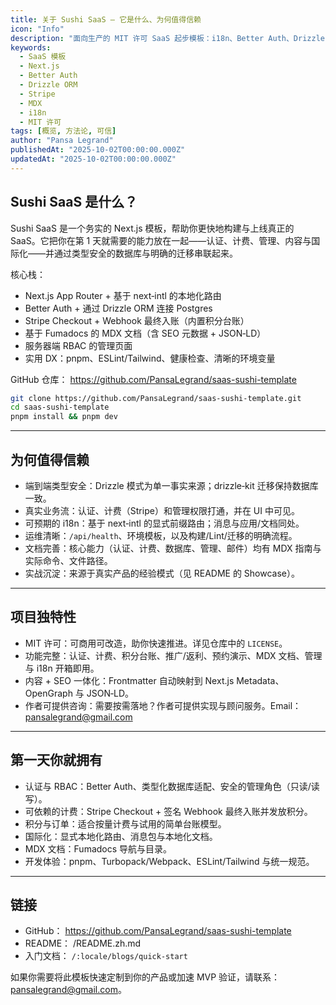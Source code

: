 ```yaml
---
title: 关于 Sushi SaaS — 它是什么、为何值得信赖
icon: "Info"
description: "面向生产的 MIT 许可 SaaS 起步模板：i18n、Better Auth、Drizzle ORM、Stripe 计费、MDX 文档、RBAC 管理与实用 DX，开箱即用；可放心克隆与扩展。"
keywords:
  - SaaS 模板
  - Next.js
  - Better Auth
  - Drizzle ORM
  - Stripe
  - MDX
  - i18n
  - MIT 许可
tags: [概览, 方法论, 可信]
author: "Pansa Legrand"
publishedAt: "2025-10-02T00:00:00.000Z"
updatedAt: "2025-10-02T00:00:00.000Z"
---
```


## Sushi SaaS 是什么？

Sushi SaaS 是一个务实的 Next.js 模板，帮助你更快地构建与上线真正的 SaaS。它把你在第 1 天就需要的能力放在一起——认证、计费、管理、内容与国际化——并通过类型安全的数据库与明确的迁移串联起来。

核心栈：

- Next.js App Router + 基于 next‑intl 的本地化路由
- Better Auth + 通过 Drizzle ORM 连接 Postgres
- Stripe Checkout + Webhook 最终入账（内置积分台账）
- 基于 Fumadocs 的 MDX 文档（含 SEO 元数据 + JSON‑LD）
- 服务器端 RBAC 的管理页面
- 实用 DX：pnpm、ESLint/Tailwind、健康检查、清晰的环境变量

GitHub 仓库： https://github.com/PansaLegrand/saas-sushi-template

```bash
git clone https://github.com/PansaLegrand/saas-sushi-template.git
cd saas-sushi-template
pnpm install && pnpm dev
```

---

## 为何值得信赖

- 端到端类型安全：Drizzle 模式为单一事实来源；drizzle‑kit 迁移保持数据库一致。
- 真实业务流：认证、计费（Stripe）和管理权限打通，并在 UI 中可见。
- 可预期的 i18n：基于 next‑intl 的显式前缀路由；消息与应用/文档同处。
- 运维清晰：`/api/health`、环境模板，以及构建/Lint/迁移的明确流程。
- 文档完善：核心能力（认证、计费、数据库、管理、邮件）均有 MDX 指南与实际命令、文件路径。
- 实战沉淀：来源于真实产品的经验模式（见 README 的 Showcase）。

---

## 项目独特性

- MIT 许可：可商用可改造，助你快速推进。详见仓库中的 `LICENSE`。
- 功能完整：认证、计费、积分台账、推广/返利、预约演示、MDX 文档、管理与 i18n 开箱即用。
- 内容 + SEO 一体化：Frontmatter 自动映射到 Next.js Metadata、OpenGraph 与 JSON‑LD。
- 作者可提供咨询：需要按需落地？作者可提供实现与顾问服务。Email：pansalegrand@gmail.com

---

## 第一天你就拥有

- 认证与 RBAC：Better Auth、类型化数据库适配、安全的管理角色（只读/读写）。
- 可依赖的计费：Stripe Checkout + 签名 Webhook 最终入账并发放积分。
- 积分与订单：适合按量计费与试用的简单台账模型。
- 国际化：显式本地化路由、消息包与本地化文档。
- MDX 文档：Fumadocs 导航与目录。
- 开发体验：pnpm、Turbopack/Webpack、ESLint/Tailwind 与统一规范。

---

## 链接

- GitHub： https://github.com/PansaLegrand/saas-sushi-template
- README： /README.zh.md
- 入门文档： `/:locale/blogs/quick-start`

如果你需要将此模板快速定制到你的产品或加速 MVP 验证，请联系：pansalegrand@gmail.com。
